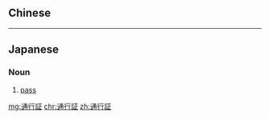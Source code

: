{{also|通行证}}
==Chinese==
{{zh-see|通行證|v}}

----

==Japanese==
{{ja-kanjitab|つう|こう|しょう|yomi=on}}

===Noun===
{{ja-noun|つうこうしょう}}

# [[pass]] {{gloss|permit to go somewhere}}

[[mg:通行証]]
[[chr:通行証]]
[[zh:通行証]]